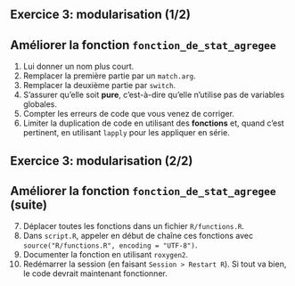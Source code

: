 ## Exercice 3: modularisation (1/2)

:::{.callout-tip collapse="true" icon=false}
## Améliorer la fonction `fonction_de_stat_agregee`


:::{.incremental}

1. Lui donner un nom plus court.
2. Remplacer la première partie par un `match.arg`.
3. Remplacer la deuxième partie par `switch`.
4. S'assurer qu'elle soit __pure__, c'est-à-dire qu'elle n'utilise pas de variables globales. 
5. Compter les erreurs de code que vous venez de corriger. 
6. Limiter la duplication de code en utilisant des **fonctions** et, quand c'est pertinent, en utilisant `lapply` pour les appliquer en série.
:::

:::

## Exercice 3: modularisation (2/2)


:::{.callout-tip collapse="true" icon=false}
## Améliorer la fonction `fonction_de_stat_agregee` (suite)


:::{.incremental}

7. Déplacer toutes les fonctions dans un fichier `R/functions.R`.
8. Dans `script.R`, appeler en début de chaîne ces fonctions avec `source("R/functions.R", encoding = "UTF-8")`.
9. Documenter la fonction en utilisant `roxygen2`.
10. Redémarrer la session (en faisant `Session > Restart R`).
Si tout va bien, le code devrait maintenant fonctionner.

:::
  
:::
